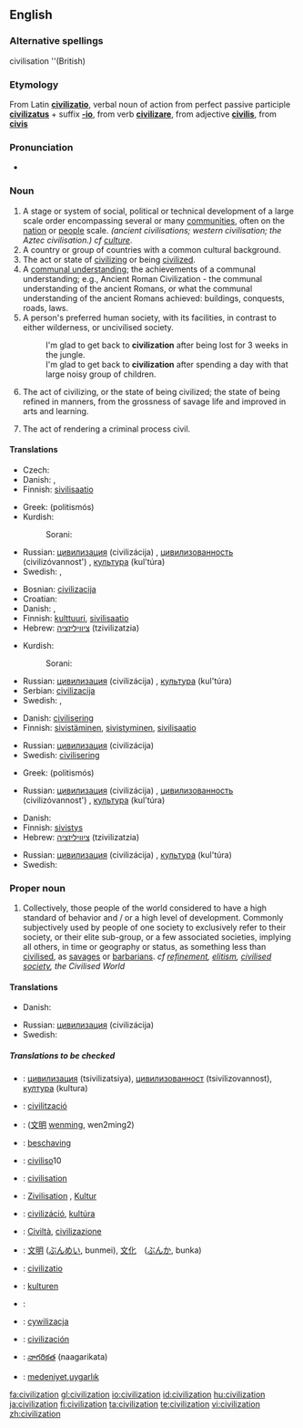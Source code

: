 {{wikipedia}}
==English==

===Alternative spellings===
civilisation  ''(British)

===Etymology===
From Latin '''[[civilizatio]]''', verbal noun of action from perfect passive participle '''[[civilizatus]]''' + suffix '''[[-io]]''', from verb '''[[civilizare]]''', from adjective '''[[civilis]]''', from '''[[civis]]'''

===Pronunciation===
*{{audio|en-us-civilization.ogg|Audio (US)}}

===Noun===
{{en-noun}}

# A stage or system of social, political or technical development of a large scale order encompassing several or many [[community|communities]], often on the [[nation]] or [[people]] scale. ''(ancient civilisations; western civilisation; the Aztec civilisation.) cf [[culture]]''.
# A country or group of countries with a common cultural background.
# The act or state of [[civilize|civilizing]] or being [[civilize|civilized]].
# A [[communal understanding]]; the achievements of a communal understanding; e.g., Ancient Roman Civilization - the communal understanding of the ancient Romans, or what the communal understanding  of the ancient Romans achieved: buildings, conquests, roads, laws.
# A person's preferred human society, with its facilities, in contrast to either wilderness, or uncivilised society.
#:I'm glad to get back to '''civilization''' after being lost for 3 weeks in the jungle.
#:I'm glad to get back to '''civilization''' after spending a day with that large noisy group of children.
# {{obsolete}} The act of civilizing, or the state of being civilized; the state of being refined in manners, from the grossness of savage life and improved in arts and learning.
# {{obsolete}} The act of rendering a criminal process civil.

====Translations====
{{trans-top|an advanced state of society}}
* Czech: {{t+|cs|civilizace|f}}
* Danish: {{t-|da|civilisation|c}}, {{t-|da|kultur|c}}
* Finnish: [[sivilisaatio]]
{{trans-mid}}
* Greek: {{t|el|πολιτισμός|m|sc=Grek}} (politismós)
* Kurdish:
*: Sorani: {{t|ku|شارستانێتی|tr=shAristAneti|sc=KUchar}}
* Russian: [[цивилизация]] (civilizácija) {{f}}, [[цивилизованность]] (civilizóvannost') {{f}}, [[культура]] (kul'túra) {{f}}
* Swedish: {{t-|sv|civilisation|c}}, {{t+|sv|kultur|c}}
{{trans-bottom}}

{{trans-top|a group of people or country with a common cultural background}}
* Bosnian: [[civilizacija]]
* Croatian: {{t|hr|civilizacija}}
* Danish: {{t-|da|civilisation|c}}, {{t-|da|kultur|c}}
* Finnish: [[kulttuuri]], [[sivilisaatio]]
* Hebrew: [[ציוויליזציה]] (tzivilizatzia) {{f}}
{{trans-mid}}
* Kurdish: 
*:Sorani: {{t|ku|ئاوه‌دانی|sc=KUchar|tr=AwadAni}}
* Russian: [[цивилизация]] (civilizácija) {{f}}, [[культура]] (kul'túra) {{f}}
* Serbian: [[civilizacija]]
* Swedish: {{t-|sv|civilisation|c}}, {{t+|sv|kultur|c}}
{{trans-bottom}}

{{trans-top|the act or state of being civilized}}
* Danish: [[civilisering]] {{c}}
* Finnish: [[sivistää|sivistäminen]], [[sivistyä|sivistyminen]], [[sivilisaatio]]
{{trans-mid}}
* Russian: [[цивилизация]] (civilizácija) {{f}}
* Swedish: [[civilisering]] {{c}}
{{trans-bottom}}

{{trans-top|the achievements of communal understanding}}
* Greek: {{t|el|πολιτισμός|m|sc=Grek}} (politismós)
{{trans-mid}}
* Russian: [[цивилизация]] (civilizácija) {{f}}, [[цивилизованность]] (civilizóvannost') {{f}}, [[культура]] (kul'túra) {{f}}
{{trans-bottom}}

{{trans-top|preferred human society}}
* Danish: {{t-|da|civilisation|c}}
* Finnish: [[sivistys]]
* Hebrew: [[ציוויליזציה]] (tzivilizatzia) {{f}}
{{trans-mid}}
* Russian: [[цивилизация]] (civilizácija) {{f}}, [[культура]] (kul'túra) {{f}}
* Swedish: {{t-|sv|civilisation|c}}
{{trans-bottom}}

===Proper noun===
{{en-proper noun}}

# Collectively, those people of the world considered to have a high standard of behavior and / or a high level of development. Commonly subjectively used by people of one society to exclusively refer to their society, or their elite sub-group, or a few associated societies, implying all others, in time or geography or status, as something less than [[civilise|civilised]], as [[savage|savages]] or [[barbarian|barbarians]]. ''cf [[refinement]], [[elitism]], [[civilised society]], the Civilised World''

====Translations====
{{trans-top|people of the world considered to have a high standard of behavior}}
* Danish: {{t-|da|civilisation|c}}
{{trans-mid}}
* Russian: [[цивилизация]] (civilizácija) {{f}}
* Swedish: {{t-|sv|civilisation|c}}
{{trans-bottom}}

=====Translations to be checked=====
{{checktrans}}
<!--Please remove this section once all the words are moved to their appropriate translation table above-->
{{trans-top|translation to be checked}}
*{{ttbc|Bulgarian}}: [[цивилизация]] (tsivilizatsiya), [[цивилизованност]] (tsivilizovannost), [[култура]] (kultura)
*{{ttbc|Catalan}}: [[civilització]]
*{{ttbc|Chinese}}: ([[文明]] [[wenming]], wen2ming2)
*{{ttbc|Dutch}}: [[beschaving]]
*{{ttbc|Esperanto}}: [[civiliso]]10
*{{ttbc|French}}: [[civilisation]]
*{{ttbc|German}}: [[Zivilisation]] {{f}}, [[Kultur]] {{f}}
{{trans-mid}}
*{{ttbc|Hungarian}}: [[civilizáció]], [[kultúra]]
*{{ttbc|Italian}}: [[Civiltà]], [[civilizazione]]
*{{ttbc|Japanese}}: [[文明]] ([[ぶんめい]], bunmei), [[文化]]　([[ぶんか]], bunka)
*{{ttbc|Latin}}: [[civilizatio]]
*{{ttbc|Norwegian}}: [[kulturen]] {{f}}
*{{ttbc|Persian}}: {{FAchar|[[تمدن|تمدّن]]}}
*{{ttbc|Polish}}: [[cywilizacja]]
*{{ttbc|Spanish}}: [[civilización]]
*{{ttbc|Telugu}}: [[నాగరికత]] (naagarikata)
*{{ttbc|Turkish}}: [[medeniyet]],[[uygarlık]]
{{trans-bottom}}

[[fa:civilization]]
[[gl:civilization]]
[[io:civilization]]
[[id:civilization]]
[[hu:civilization]]
[[ja:civilization]]
[[fi:civilization]]
[[ta:civilization]]
[[te:civilization]]
[[vi:civilization]]
[[zh:civilization]]